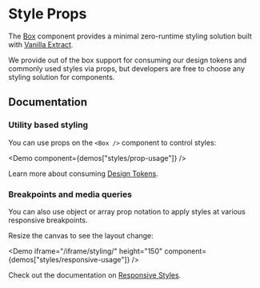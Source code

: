 

# Style Props

The [Box](/components/) component provides a minimal zero-runtime styling solution built with [Vanilla Extract](https://vanilla-extract.style/).

We provide out of the box support for consuming our design tokens and commonly used styles via props, but developers are free to choose any styling solution for components.

## Documentation

### Utility based styling

You can use props on the `<Box />` component to control styles:

<Demo component={demos["styles/prop-usage"]} />

Learn more about consuming [Design Tokens](/styling/design-tokens/).

### Breakpoints and media queries

You can also use object or array prop notation to apply styles at various responsive breakpoints.

<Alert intent="warning" mt="16">
  Resize the canvas to see the layout change:
</Alert>

<Demo
  iframe="/iframe/styling/"
  height="150"
  component={demos["styles/responsive-usage"]}
/>

Check out the documentation on [Responsive Styles](/styling/responsive-styles/).
